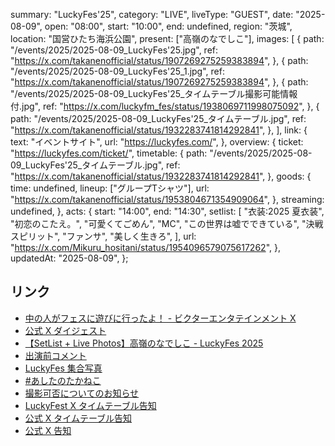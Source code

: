   summary: "LuckyFes'25",
  category: "LIVE",
  liveType: "GUEST",
  date: "2025-08-09",
  open: "08:00",
  start: "10:00",
  end: undefined,
  region: "茨城",
  location: "国営ひたち海浜公園",
  present: ["高嶺のなでしこ"],
  images: [
    {
      path: "/events/2025/2025-08-09_LuckyFes'25.jpg",
      ref: "https://x.com/takanenofficial/status/1907269275259383894",
    },
    {
      path: "/events/2025/2025-08-09_LuckyFes'25_1.jpg",
      ref: "https://x.com/takanenofficial/status/1907269275259383894",
    },
    {
      path: "/events/2025/2025-08-09_LuckyFes'25_タイムテーブル撮影可能情報付.jpg",
      ref: "https://x.com/luckyfm_fes/status/1938069711998075092",
    },
    {
      path: "/events/2025/2025-08-09_LuckyFes'25_タイムテーブル.jpg",
      ref: "https://x.com/takanenofficial/status/1932283741814292841",
    },
  ],
  link: {
    text: "イベントサイト",
    url: "https://luckyfes.com/",
  },
  overview: {
    ticket: "https://luckyfes.com/ticket/",
    timetable: {
      path: "/events/2025/2025-08-09_LuckyFes'25_タイムテーブル.jpg",
      ref: "https://x.com/takanenofficial/status/1932283741814292841",
    },
    goods: {
      time: undefined,
      lineup: ["グループTシャツ"],
      url: "https://x.com/takanenofficial/status/1953804671354909064",
    },
    streaming: undefined,
  },
  acts: {
    start: "14:00",
    end: "14:30",
    setlist: [
      "衣装:2025 夏衣装",
      "初恋のこたえ。",
      "可愛くてごめん",
      "MC",
      "この世界は嘘でできている",
      "決戦スピリット",
      "ファンサ",
      "美しく生きろ",
    ],
    url: "https://x.com/Mikuru_hositani/status/1954096579075617262",
  },
  updatedAt: "2025-08-09",
};

## リンク

- [中の人がフェスに遊びに行ったよ！ - ビクターエンタテインメント X](https://x.com/VictorMusic/status/1960990755486593055)
- [公式 X ダイジェスト](https://x.com/takanenofficial/status/1954064369895321770)
- [【SetList + Live Photos】高嶺のなでしこ - LuckyFes 2025](https://luckyfes.com/2025/08/09/5353/)
- [出演前コメント](https://x.com/luckyfm_fes/status/1954043196088144242)
- [LuckyFes 集合写真](https://x.com/luckyfm_fes/status/1954118404215914703)
- [#あしたのたかねこ](https://x.com/takanenofficial/status/1953811383990231415)
- [撮影可否についてのお知らせ](https://x.com/luckyfm_fes/status/1938069711998075092)
- [LuckyFest X タイムテーブル告知](https://x.com/luckyfm_fes/status/1932271509390696789)
- [公式 X タイムテーブル告知](https://x.com/takanenofficial/status/1932283741814292841)
- [公式 X 告知](https://x.com/takanenofficial/status/1907269275259383894)
